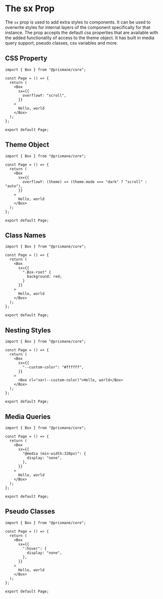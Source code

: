# The sx Prop

The `sx` prop is used to add extra styles to components. It can be used to overwrite styles for internal layers of the component specifically for that instance. The prop accepts the default css properties that are available with the added functionality of access to the theme object. It has built in media query support, pseudo classes, css variables and more.

## CSS Property

```tsx
import { Box } from "@prismane/core";

const Page = () => {
  return (
    <Box
      sx={{
        overflowY: "scroll",
      }}
    >
      Hello, world
    </Box>
  );
};

export default Page;
```

## Theme Object

```tsx
import { Box } from "@prismane/core";

const Page = () => {
  return (
    <Box
      sx={{
        overflowY: (theme) => (theme.mode === "dark" ? "scroll" : "auto"),
      }}
    >
      Hello, world
    </Box>
  );
};

export default Page;
```

## Class Names

```tsx
import { Box } from "@prismane/core";

const Page = () => {
  return (
    <Box
      sx={{
        ".Box-root" {
          background: red;
        }
      }}
    >
      Hello, world
    </Box>
  );
};

export default Page;
```

## Nesting Styles

```tsx
import { Box } from "@prismane/core";

const Page = () => {
  return (
    <Box
      sx={{
        "--custom-color": "#ffffff",
      }}
    >
      <Box cl="var(--custom-color)">Hello, world</Box>
    </Box>
  );
};

export default Page;
```

## Media Queries

```tsx
import { Box } from "@prismane/core";

const Page = () => {
  return (
    <Box
      sx={{
        "@media (min-width:320px)": {
          display: "none",
        },
      }}
    >
      Hello, world
    </Box>
  );
};

export default Page;
```

## Pseudo Classes

```tsx
import { Box } from "@prismane/core";

const Page = () => {
  return (
    <Box
      sx={{
        ":hover": {
          display: "none",
        },
      }}
    >
      Hello, world
    </Box>
  );
};

export default Page;
```
